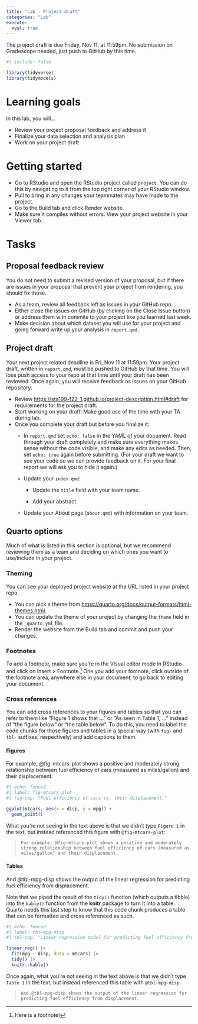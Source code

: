 ```yaml
---
title: "Lab - Project draft"
categories: "Lab"
execute:
  eval: true
---
```


::: callout-important
The project draft is due Friday, Nov 11, at 11:59pm.
No submission on Gradescope needed, just push to GitHub by this time.
:::

```r
#| include: false

library(tidyverse)
library(tidymodels)
```

# Learning goals

In this lab, you will...

-   Review your project proposal feedback and address it
-   Finalize your data selection and analysis plan
-   Work on your project draft

# Getting started

-   Go to RStudio and open the RStudio project called `project`. You can do this by navigating to it from the top right corner of your RStudio window.
-   Pull to bring in any changes your teammates may have made to the project.
-   Go to the Build tab and click Render website.
-   Make sure it compiles without errors. View your project website in your Viewer tab.

# Tasks

## Proposal feedback review

::: callout-important
You do not need to submit a revised version of your proposal, but if there are issues in your proposal that prevent your project from rendering, you should fix those.
:::

-   As a team, review all feedback left as issues in your GitHub repo.
-   Either close the issues on GitHub (by clicking on the Close Issue button) or address them with commits to your project like you learned last week.
-   Make decision about which dataset you will use for your project and going forward write up your analysis in `report.qmd`.

## Project draft

::: callout-important
Your next project related deadline is Fri, Nov 11 at 11:59pm.
Your project draft, written in `report.qmd`, must be pushed to GitHub by that time.
You will lose push access to your repo at that time until your draft has been reviewed.
Once again, you will receive feedback as issues on your GitHub repository.
:::

-   Review <https://sta199-f22-1.github.io/project-description.html#draft> for requirements for the project draft.
-   Start working on your draft! Make good use of the time with your TA during lab.
-   Once you complete your draft but before you finalize it:
    -   In `report.qmd` set `echo: false` in the YAML of your document.
        Read through your draft completely and make sure everything makes sense without the code visible, and make any edits as needed.
        Then, set `echo: true` again before submitting.
        (For your draft we want to see your code so we can provide feedback on it. For your final report we will ask you to hide it again.)

    -   Update your `index.qmd`:

        -   Update the `title` field with your team name.

        -   Add your abstract.

    -   Update your About page (`about.qmd`) with information on your team.

## Quarto options

::: callout-note
Much of what is listed in this section is optional, but we recommend reviewing them as a team and deciding on which ones you want to use/include in your project.
:::

### Theming

You can see your deployed project website at the URL listed in your project repo.

-   You can pick a theme from <https://quarto.org/docs/output-formats/html-themes.html>.
-   You can update the theme of your project by changing the `theme` field in the `_quarto.yml` file.
-   Render the website from the Build tab and commit and push your changes.

### Footnotes

To add a footnote, make sure you're in the Visual editor mode in RStudio and click on Insert \> Footnote.[^1]
One you add your footnote, click outside of the footnote area, anywhere else in your document, to go back to editing your document.

[^1]: Here is a footnote!

### Cross references

You can add cross references to your figures and tables so that you can refer to them like "Figure 1 shows that ..." or "As seen in Table 1, ..." instead of "the figure below" or "the table below".
To do this, you need to label the code chunks for those figures and tables in a special way (with `fig-` and `tbl-` suffixes, respectively) and add captions to them.

#### Figures

For example, @fig-mtcars-plot shows a positive and moderately strong relationship between fuel efficiency of cars (measured as miles/gallon) and their displacement.

```r
#| echo: fenced
#| label: fig-mtcars-plot
#| fig-cap: "Fuel efficiency of cars vs. their displacement."

ggplot(mtcars, aes(x = disp, y = mpg)) +
  geom_point()
```

What you're not seeing in the text above is that we didn't type `Figure 1` in the text, but instead referenced this figure with `@fig-mtcars-plot`:

>     For example, @fig-mtcars-plot shows a positive and moderately strong relationship between fuel efficiency of cars (measured as miles/gallon) and their displacement.

#### Tables

And @tbl-mpg-disp shows the output of the linear regression for predicting fuel efficiency from displacement.

Note that we piped the result of the `tidy()` function (which outputs a tibble) into the `kable()` function from the **knitr** package to turn it into a table.
Quarto needs this last step to know that this code chunk produces a table that can be formatted and cross referenced as such.

```r
#| echo: fenced
#| label: tbl-mpg-disp
#| tbl-cap: "Linear regression model for predicting fuel efficiency from displacement."

linear_reg() |>
  fit(mpg ~ disp, data = mtcars) |>
  tidy() |>
  knitr::kable()
```

Once again, what you're not seeing in the text above is that we didn't type `Table 1` in the text, but instead referenced this table with `@tbl-mpg-disp`.

>     And @tbl-mpg-disp shows the output of the linear regression for predicting fuel efficiency from displacement.
